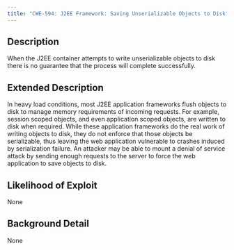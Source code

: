 ```yaml
---
title: "CWE-594: J2EE Framework: Saving Unserializable Objects to Disk"
---
```


## Description
When the J2EE container attempts to write unserializable objects to disk there is no guarantee that the process will complete successfully.

## Extended Description
In heavy load conditions, most J2EE application frameworks flush objects to disk to manage memory requirements of incoming requests. For example, session scoped objects, and even application scoped objects, are written to disk when required. While these application frameworks do the real work of writing objects to disk, they do not enforce that those objects be serializable, thus leaving the web application vulnerable to crashes induced by serialization failure. An attacker may be able to mount a denial of service attack by sending enough requests to the server to force the web application to save objects to disk.

## Likelihood of Exploit
None

## Background Detail
None
        